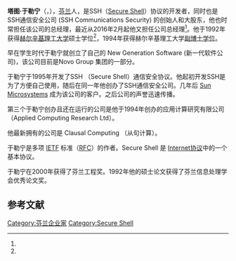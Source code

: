 '''塔图·于勒宁'''（{{lang-fi|Tatu Ylönen}}，{{bd|1968年||||catIdx=Ylonen, Tatu}}），[[芬兰|芬兰]]人，是SSH（[[Secure_Shell|Secure Shell]]）协议的开发者，同时也是SSH通信安全公司 (SSH Communications Security) 的创始人和大股东，他也时常担任该公司的总经理，最近从2016年2月起他又担任公司总经理<ref name="ts_perustaja"/>。他于1992年获得[[赫尔辛基理工大学|赫尔辛基理工大学]]硕士学位<ref name="ssh_mngt"/>，1994年获得赫尔辛基理工大学[[副博士学位|副博士学位]]。

早在学生时代于勒宁就创立了自己的 New Generation Software (新一代软件公司)，该公司目前是Novo Group 集团的一部分。

于勒宁于1995年开发了SSH （Secure Shell）通信安全协议。他起初开发SSH是为了方便自己使用，随后在同一年他创办了SSH通信安全公司。几年后 [[Sun_Microsystems|Sun Microsystems]] 成为该公司的客户。之后公司的声誉迅速传播。

第三个于勒宁创办且还在运行的公司是他于1994年创办的应用计算研究有限公司（Applied Computing Research Ltd）。

他最新拥有的公司是 Clausal Computing （从句计算）。

于勒宁是多项 [[互联网工程任务组|IETF]] 标准（[[RFC|RFC]]）的作者。Secure Shell 是 [[网际协议|Internet协议]]中的一个基本协议。

于勒宁在2000年获得了芬兰工程奖。1992年他的硕士论文获得了芬兰信息处理学会优秀论文奖。

== 参考文献 ==
{{Reflist|2|refs=
<ref name="ts_perustaja">{{cite web | url = http://www.taloussanomat.fi/porssi/2016/02/18/perustaja-tatu-ylonen-palaa-sshn-johtoon/20161907/170 | title = Perustaja Tatu Ylönen palaa SSH:n johtoon | language = fi | publisher = Taloussanomat | date = 2016-02-18 | accessdate = 2016-06-26 | archive-date = 2016-02-20 | archive-url = https://web.archive.org/web/20160220003526/http://www.taloussanomat.fi/porssi/2016/02/18/perustaja-tatu-ylonen-palaa-sshn-johtoon/20161907/170 | dead-url = no }}</ref>

<ref name="ssh_mngt">{{cite web | url = http://www.ssh.com/about/management | title = Executive Management Team | language = en | publisher = SSH Communications Security | accessdate = 2016-06-26 | archive-date = 2020-11-27 | archive-url = https://web.archive.org/web/20201127075301/https://www.ssh.com/about/management/ | dead-url = no }}</ref>
}}

{{DEFAULTSORT:Ylonen, Tatu}}

[[Category:芬兰企业家|Category:芬兰企业家]]
[[Category:Secure_Shell|Category:Secure Shell]]
